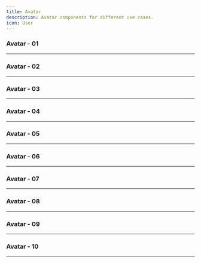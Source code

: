 ```yaml
---
title: Avatar
description: Avatar components for different use cases.
icon: User
---
```


### Avatar - 01


<Preview link="avatars/avatar-01">
    <Avatar01 />
</Preview>

---

### Avatar - 02


<Preview link="avatars/avatar-02">
    <Avatar02 />
</Preview>

---

### Avatar - 03


<Preview link="avatars/avatar-03">
    <Avatar03 />
</Preview>

---

### Avatar - 04


<Preview link="avatars/avatar-04">
    <Avatar04 />
</Preview>

---

### Avatar - 05


<Preview link="avatars/avatar-05">
    <Avatar05 />
</Preview>

---

### Avatar - 06


<Preview link="avatars/avatar-06">
    <Avatar06 />
</Preview>

---

### Avatar - 07


<Preview link="avatars/avatar-07">
    <Avatar07 />
</Preview>

---

### Avatar - 08


<Preview link="avatars/avatar-08">
    <Avatar08 />
</Preview>

---

### Avatar - 09


<Preview link="avatars/avatar-09">
    <Avatar09 />
</Preview>

---

### Avatar - 10


<Preview link="avatars/avatar-10">
    <Avatar10 />
</Preview>

---
